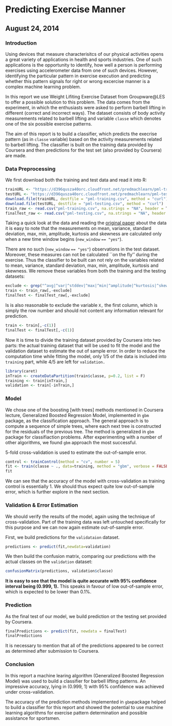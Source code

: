 
# Predicting Exercise Manner
## August 24, 2014

### Introduction

Using devices that measure characterisitcs of our physical activities opens a great variety of applications in health and sports industries. One of such applications is the opportunity to identify, how well a person is performing exercises using accelerometer data from one of such devices. However, identifying the particular pattern in exercise execution and predicting whether this pattern signals for right or wrong excercise manner is a complex machine learning problem.

In this report we use Weight Lifiting Exercise Dataset from Groupware@LES to offer a possible solution to this problem. The data comes from the experiment, in which the enthusiasts were asked to perform barbell lifting in different (correct and incorrect ways). The dataset consists of body activity measurements related to barbell lifting and variable ```classe``` which denotes one of the six possible exercise patterns.

The aim of this report is to build a classifier, which predicts the execrise pattern (as in ```classe``` variable) based on the activity measurements related to barbell lifting. The classifier is built on the training data provided by Coursera and then predictions for the test set (also provided by Coursera) are made.

### Data Preprocessing

We first download both the training and test data and read it into R:

```r
trainURL <- "https://d396qusza40orc.cloudfront.net/predmachlearn/pml-training.csv"
testURL <- "https://d396qusza40orc.cloudfront.net/predmachlearn/pml-testing.csv"
download.file(trainURL, destfile = "pml-training.csv", method = "curl")
download.file(testURL, destfile = "pml-testing.csv", method = "curl")
train_raw <- read.csv("pml-training.csv", na.strings = "NA", header = T)
finalTest_raw <- read.csv("pml-testing.csv", na.strings = "NA", header = T)
```

Taking a quick look at the data and reading the [original paper](http://groupware.les.inf.puc-rio.br/public/papers/2013.Velloso.QAR-WLE.pdf) about the data it is easy to note that the measurements on mean, variance, standard deviation, max, min, amplitude, kurtosis and skewness are calculated only when a new time window begins (```new_window``` ```== "yes"```). 

There are no such (```new_window``` ```== "yes"```) observations in the test dataset. Moreover, these measures can not be calculated ``on the fly'' during the exercise. Thus the classifier to be built can not rely on the variables related to mean, variance, standard deviation, max, min, amplitude, kurtosis and skewness. We remove these variables from both the training and the testing datasets:

```r
exclude <- grep("^avg|^var|^stddev|^max|^min|^amplitude|^kurtosis|^skewness", names(train_raw))
train <- train_raw[,-exclude]
finalTest <- finalTest_raw[,-exclude]
```

Is is also reasonable to exclude the variable ```X,``` the first column, which is simply the row number and should not content any information relevant for prediction. 
```r
train <- train[,-c(1)]
finalTest <- finalTest[,-c(1)]
```

Now it is time to divide the training dataset provided by Coursera into two parts: the actual training dataset that will be used to fit the model and the validation dataset to estimate the out of sample error. In order to reduce the computation time while fitting the model, only 1/5 of the data is included into ```training``` part, while 4/5 are left for ```validation.```
```r
library(caret)
inTrain <- createDataPartition(train$classe, p=0.2, list = F)
training <- train[inTrain,]
validation <- train[-inTrain,]
```

### Model

We chose one of the boosting [with trees] methods mentioned in Coursera lecture, Generalized Boosted Regression Model, implemented in ```gbm``` package, as the classification approach. The general approach is to compute a sequence of simple trees, where each next tree is constructed for the residuals of the previous tree. The method is generalized in ```gbm``` package for classifiaction problems. After experimenting with a number of other algorithms, we found ```gbm``` approach the most successful.

5-fold cross-validation is used to estimate the out-of-sample error.

```r
control <- trainControl(method = "cv", number = 5)
fit <- train(classe ~ ., data=training, method = "gbm", verbose = FALSE, trControl = control)
fit
```

We can see that the accuracy of the model with cross-validation as training control is essentially 1. We should thus expect quite low out-of-sample error, which is further explore in the next section.

### Validation & Error Estimation

We should verify the results of the model, again using the technique of cross-validation. Part of the training data was left untouched specifically for this purpose and we can now again estimate out-of-sample error.

First, we build predictions for the ```validataion``` dataset.

```r
predictions <- predict(fit,newdata=validation)
```

We then build the confusion matrix, comparing our predictions with the actual classes on the ```validation``` dataset:

```r
confusionMatrix(predictions, validation$classe)
```

**It is easy to see that the model is quite accurate with 95% confidence interval being (0.999, 1).** This speaks in favour of low out-of-sample error, which is expected to be lower than 0.1%.

### Prediction 

As the final test of our model, we build prediction oт the testing set provided by Coursera. 

```r
finalPredictions <- predict(fit, newdata = finalTest)
finalPredictions
```

It is necessary to mention that all of the predictions appeared to be correct as determined after submission to Coursera.

### Conclusion

In this report a machine learing algorithm (Generalized Boosted Regression Model) was used to build a classifier for barbell lifting patterns. An impressive accuracy, lying in (0.999, 1) with 95% confidence was achieved under cross-validation.

The accuracy of the prediction methods implemented in ```gbm```package helped to build a classifier for this report and showed the potential to use machine learning algorithms for exercise pattern determination and possible assistance for sportsmen.
